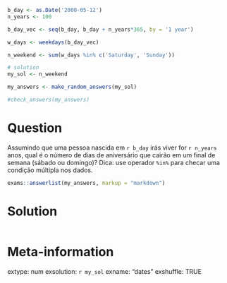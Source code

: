```r
b_day <- as.Date('2000-05-12')
n_years <- 100

b_day_vec <- seq(b_day, b_day + n_years*365, by = '1 year')

w_days <- weekdays(b_day_vec)

n_weekend <- sum(w_days %in% c('Saturday', 'Sunday'))

# solution
my_sol <- n_weekend
```

```r
my_answers <- make_random_answers(my_sol)

#check_answers(my_answers)
```


Question
========

Assumindo que uma pessoa nascida em `r b_day` irás viver for `r n_years` anos, qual é o número de dias de aniversário que cairão em um final de semana (sábado ou domingo)? Dica: use operador `%in%` para checar uma condição múltipla nos dados.

```r
exams::answerlist(my_answers, markup = "markdown")
```

Solution
================

```r
```


Meta-information
================
extype: num
exsolution: `r my_sol`
exname: "dates"
exshuffle: TRUE

